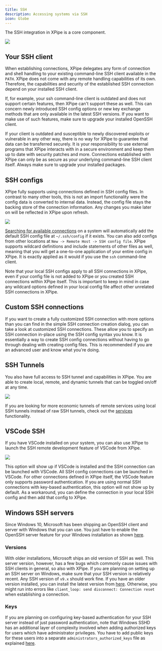 ```yaml
---
title: SSH
description: Accessing systems via SSH
icon: Globe
---
```


The SSH integration in XPipe is a core component.

![](/images/ssh.png)

## Your SSH client

When establishing connections, XPipe delegates any form of connection and shell handling to your existing command-line SSH client available in the `PATH`. XPipe does not come with any remote handling capabilities of its own. Therefore, the capabilities and security of the established SSH connection depend on your installed SSH client.

If, for example, your ssh command-line client is outdated and does not support certain features, then XPipe can't support these as well. This can concern newly introduced SSH config options or new key exchange methods that are only available in the latest SSH versions. If you want to make use of such features, make sure to upgrade your installed OpenSSH client.

If your client is outdated and susceptible to newly discovered exploits or vulnerable in any other way, there is no way for XPipe to guarantee that data can be transferred securely. It is your responsibility to use external programs that XPipe interacts with in a secure environment and keep them up to date with security patches and more. Connections established with XPipe can only be as secure as your underlying command-line SSH client itself. Always make sure to upgrade your installed packages.

## SSH configs

XPipe fully supports using connections defined in SSH config files. In contrast to many other tools, this is not an import functionality were the config data is converted to internal data. Instead, the config file stays the backing store of the connection information. Any changes you make later on will be reflected in XPipe upon refresh.

![](/images/ssh-config.png)

[Searching for available connections](/guide/connection-search) on a system will automatically add the default SSH config file at `~/.ssh/config` if it exists. You can also add configs from other locations at `New -> Remote Host -> SSH config file`. XPipe supports wildcard definitions and include statements of other files as well, meaning that you will get a one-to-one application of your entire config in XPipe. It is exactly applied as it would if you use the `ssh` command-line client.

Note that your local SSH configs apply to all SSH connections in XPipe, even if your config file is not added to XPipe or you created SSH connections within XPipe itself. This is important to keep in mind in case any wildcard options defined in your local config file affect other unrelated SSH connections in XPipe.

## Custom SSH connections

If you want to create a fully customized SSH connection with more options than you can find in the simple SSH connection creation dialog, you can take a look at customized SSH connections. These allow you to specify an SSH connection in-place using the SSH config syntax you know. It is essentially a way to create SSH config connections without having to go through dealing with creating config files. This is recommended if you are an advanced user and know what you're doing.

## SSH Tunnels

You also have full access to SSH tunnel and capabilities in XPipe. You are able to create local, remote, and dynamic tunnels that can be toggled on/off at any time.

![](/images/ssh-tunnels.png)

<Callout type="info">If you are looking for more economic tunnels of remote services using local SSH tunnels instead of raw SSH tunnels, check out the [services](/guide/services) functionality.</Callout>

## VSCode SSH

If you have VSCode installed on your system, you can also use XPipe to launch the SSH remote development feature of VSCode from XPipe.

![](/images/ssh-menu.png)

This option will show up if VSCode is installed and the SSH connection can be launched with VSCode. All SSH config connections can be launched in VSCode. For other connections defined in XPipe itself, the VSCode feature only supports password authentication. If you are using normal SSH connections with key-based authentication, this option will not show up by default. As a workaround, you can define the connection in your local SSH config and then add that config to XPipe.

## Windows SSH servers

Since Windows 10, Microsoft has been shipping an OpenSSH client and server with Windows that you can use. You just have to enable the OpenSSH server feature for your Windows installation as shown [here](https://learn.microsoft.com/en-us/windows-server/administration/openssh/openssh_install_firstuse?tabs=gui&pivots=windows-server-2022).

### Versions

With older installations, Microsoft ships an old version of SSH as well. This server version, however, has a few bugs which commonly cause issues with SSH clients in general, so also with XPipe. If you are planning on setting up an SSH server on Windows, make sure that your SSH version is relatively recent. Any SSH version of `v9.x` should work fine. If you have an older version installed, you can install the latest version from [here](https://github.com/PowerShell/Win32-OpenSSH/wiki/Install-Win32-OpenSSH). Otherwise, you might run into errors like `client_loop: send disconnect: Connection reset` when establishing a connection.

### Keys

If you are planning on configuring key-based authentication for your SSH server instead of just password authentication, note that Windows SSHD has an additional layer of complexity involved when adding authorized keys for users which have administrator privileges. You have to add public keys for these users into a separate `administrators_authorized_keys` file as explained [here](https://learn.microsoft.com/en-us/windows-server/administration/openssh/openssh_keymanagement#administrative-user).

